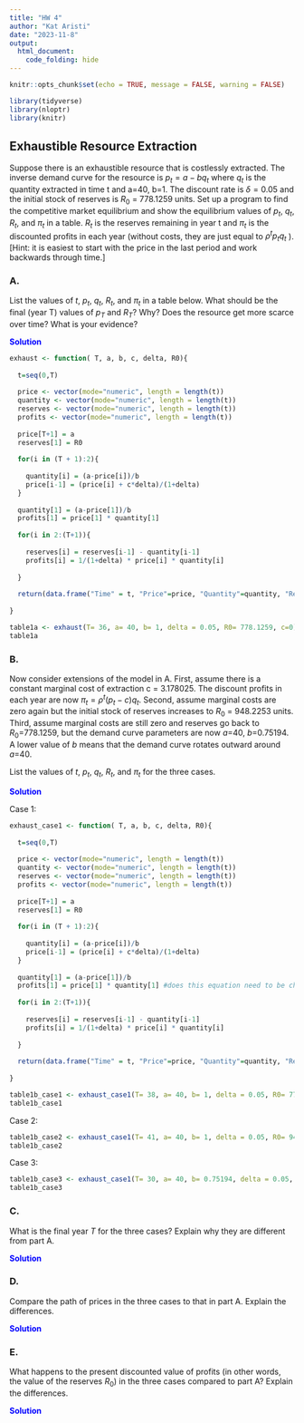 ```yaml
---
title: "HW 4"
author: "Kat Aristi"
date: "2023-11-8"
output:
  html_document:
    code_folding: hide
---
```


```r
knitr::opts_chunk$set(echo = TRUE, message = FALSE, warning = FALSE)
```

```r
library(tidyverse)
library(nloptr)
library(knitr)
```


## Exhaustible Resource Extraction {.tabset}


Suppose there is an exhaustible resource that is costlessly extracted.  The inverse demand curve for the resource is  $p_t=a-bq_t$ where $q_t$ is the quantity extracted in time t and a=40, b=1.  The discount rate is $\delta=0.05$  and the initial stock of reserves is $R_0$ = 778.1259 units.  Set up a program to find the competitive market equilibrium and show the equilibrium values of $p_t$, $q_t$, $R_t$, and  $\pi_t$ in a table.  $R_t$ is the reserves remaining in year t and $\pi_t$ is the discounted profits in each year (without costs, they are just equal to $\rho^tp_tq_t$ ). [Hint: it is easiest to start with the price in the last period and work backwards through time.]

### A. 

List the values of $t$, $p_t$, $q_t$, $R_t$, and  $\pi_t$ in a table below.  What should be the final (year T) values of $p_T$ and $R_T$? Why?  Does the resource get more scarce over time?  What is your evidence?

<span style="color: blue;">**Solution**</span>

```r
exhaust <- function( T, a, b, c, delta, R0){
  
  t=seq(0,T)
  
  price <- vector(mode="numeric", length = length(t))
  quantity <- vector(mode="numeric", length = length(t))
  reserves <- vector(mode="numeric", length = length(t))
  profits <- vector(mode="numeric", length = length(t))
  
  price[T+1] = a
  reserves[1] = R0
  
  for(i in (T + 1):2){
    
    quantity[i] = (a-price[i])/b 
    price[i-1] = (price[i] + c*delta)/(1+delta)
  }
    
  quantity[1] = (a-price[1])/b
  profits[1] = price[1] * quantity[1]
  
  for(i in 2:(T+1)){
    
    reserves[i] = reserves[i-1] - quantity[i-1] 
    profits[i] = 1/(1+delta) * price[i] * quantity[i]
    
  }
  
  return(data.frame("Time" = t, "Price"=price, "Quantity"=quantity, "Reserves" = reserves, "Profits" = profits)) 
  
}

table1a <- exhaust(T= 36, a= 40, b= 1, delta = 0.05, R0= 778.1259, c=0)
table1a
```




### B.

Now consider extensions of the model in A.  First, assume there is a constant marginal cost of extraction c = 3.178025.  The discount profits in each year are now $\pi_t=\rho^t (p_t-c)q_t$.  Second, assume marginal costs are zero again but the initial stock of reserves increases to $R_0$ = 948.2253 units.  Third, assume marginal costs are still zero and reserves go back to $R_0$=778.1259, but the demand curve parameters are now $a$=40, $b$=0.75194.  A lower value of $b$ means that the demand curve rotates outward around $a$=40. 

List the values of $t$, $p_t$, $q_t$, $R_t$, and  $\pi_t$ for the three cases. 


<span style="color: blue;">**Solution**</span>

<span style="color: blue;">

</span>

Case 1:
```r
exhaust_case1 <- function( T, a, b, c, delta, R0){
  
  t=seq(0,T)
  
  price <- vector(mode="numeric", length = length(t))
  quantity <- vector(mode="numeric", length = length(t))
  reserves <- vector(mode="numeric", length = length(t))
  profits <- vector(mode="numeric", length = length(t))
  
  price[T+1] = a
  reserves[1] = R0
  
  for(i in (T + 1):2){
    
    quantity[i] = (a-price[i])/b 
    price[i-1] = (price[i] + c*delta)/(1+delta)
  }
    
  quantity[1] = (a-price[1])/b
  profits[1] = price[1] * quantity[1] #does this equation need to be changed to the one above?
  
  for(i in 2:(T+1)){
    
    reserves[i] = reserves[i-1] - quantity[i-1] 
    profits[i] = 1/(1+delta) * price[i] * quantity[i]
    
  }
  
  return(data.frame("Time" = t, "Price"=price, "Quantity"=quantity, "Reserves" = reserves, "Profits" = profits)) 
  
}

table1b_case1 <- exhaust_case1(T= 38, a= 40, b= 1, delta = 0.05, R0= 778.1259, c=3.178025)
table1b_case1
```
Case 2: 
```r
table1b_case2 <- exhaust_case1(T= 41, a= 40, b= 1, delta = 0.05, R0= 948.2253, c=0)
table1b_case2
```
Case 3: 
```r
table1b_case3 <- exhaust_case1(T= 30, a= 40, b= 0.75194, delta = 0.05, R0= 778.1259, c=0)
table1b_case3
```


### C.


What is the final year $T$ for the three cases? Explain why they are different from part A.

<span style="color: blue;">**Solution**</span>


<span style="color: blue;">

</span>

### D. 

Compare the path of prices in the three cases to that in part A. Explain the differences.

<span style="color: blue;">**Solution**</span>

<span style="color: blue;">

</span>


### E.

What happens to the present discounted value of profits (in other words, the value of the reserves $R_0$) in the three cases compared to part A? Explain the differences.

<span style="color: blue;">**Solution**</span>

<span style="color: blue;">

</span>




